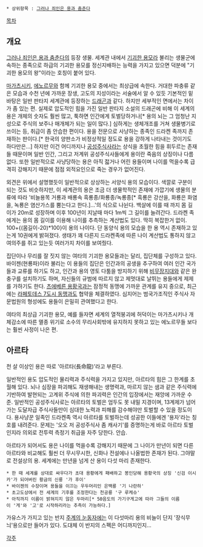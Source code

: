  * 상위항목 : [[그러나 죄인은 용과 춤춘다]]

[[목차]]

== 개요 ==
[[그러나 죄인은 용과 춤춘다]]의 등장 생물. 세계관 내에서 [[기괴한 용모]]라 불리는 생물군에 속하는 종족으로 하급의 기괴한 용모를 정신지배하는 능력을 가지고 있으면 덕분에 "기괴한 용모의 왕"이라는 호칭이 붙어 있다.

[[마가츠시키]], [[에노르무]]와 함께 기괴한 용모 중에서는 최상급에 속한다. 거대한 파충류 같은 모습과 수천 년에 가까운 장생, 고도의 지성이라는 서술에서 알 수 있듯 기본적인 밑바탕은 일반 판타지 세계관에 등장하는 [[드래곤]]과 같다.  하지만 세부적인 면에서는 차이가 좀 있는 편. 실제로 압도적인 힘을 가진 일반 판타지 소설의 드래곤에 비해 이 세계의 용은 개체의 숫자도 훨씬 많고, 툭하면 인간에게 토벌당하거나[* 용의 뇌는 그 엄청난 지성으로 주식의 보주나 매개체가 되는 일이 많다.] 심하게는 생체개조를 거쳐 생물병기로 쓰이는 등, 취급이 좀 안습한 편이다. 용을 전문으로 사냥하는 종족인 드라켄 족까지 존재하는 판이다.[* 한국의 양판소가 비정상적일 정도로 용을 강하게 나타내는 것이기도 하다만은...] 하지만 이건 어디까지나 [[공성주식사]]라는 상식을 초월한 힘을 휘두르는 존재들 때문이며 일반 인간, 그리고 저계위 공성주식사들에게 용이란 죽음의 상징이나 다름없다. 또한 일반적으로 사냥당하는 용은 아직 젋거나 어린 용들이며 나이를 먹을수록 급격히 강해지기 때문에 점점 외적요인으로 죽는 경우가 없어진다.

외견은 위에서 설명했듯이 일반적으로 상상하는 서양식 용의 모습이다. 색깔로 구분이 되는 것도 비슷하지만, 이 세계관의 용은 조금 더 생물학적인 존재에 가깝기에 생물의 분류에 따라 '비늘용목 거룡과 배룡속 흑룡종/화룡종/녹룡종[* 흑룡은 강산을, 화룡은 화염을, 녹룡은 염산가스를 뿜는다고 한다.]...'의 식으로 나뉜다. 백살에 이를 때 까지 몸 길이가 20m로 성장하며 이후 100년이 지날때 마다 1m씩 그 길이를 늘려간다. 드라켄 족에게는 용의 몸 길이를 이용해 나이를 추측하는 계산법도 있다. 딱히 복잡한거 없이. 100+{(몸길이-20)*100}이 용의 나이다. 단 동양식 용의 모습을 한 용 역시 존재하고 있는게 10권에게 밝혀졌다. 생태가 꽤 다른지 드라켄족에 따른 나이 계산법도 통하지 않고 여의주를 쥐고 있는듯 여러가지 차이를 보여줬다. 

집단이나 무리를 잘 짓지 않는 여타의 기괴한 용모들과는 달리, 집단체를 구성하고 있다. 바이젠(현룡파)이라 불리는 이 용들의 집단은 인간과의 공생을 추구하여 여러 인간 국가들과 교류를 하기도 하고, 인간과 용의 영토 다툼을 방지하기 위해 [[비무장지대]]와 같은 완충구를 설치하기도 하며, 자신들의 규범에 따르지 않고 제멋대로 날뛰는 용들에게 제제를 가하기도 한다. [[츠에베른 용황국]]과는 잠정적 동맹에 가까운 관계를 유지 중으로, 최근에는 [[라페토데스 7도시 동맹]]과도 협약을 체결하였다. 심지어는 범국가조직인 주식사 자문법원의 형성에도 용들이 은밀히 관여했다고 한다.

여타의 최상급 기괴한 용모, 예를 들자면 세계의 열적붕괴에 허덕이는 마가츠시키나 개체감소에 따른 멸종 위기로 소수의 무리사회밖에 유지하지 못하고 있는 에노르무들 보다는 훨씬 사정이 나은 편.

== 아르타 ==
천 살 이상인 용은 따로 '아르타(長命龍)'라고 부른다.

일반적인 용도 압도적인 물리력과 주식력을 가지고 있지만, 아르타의 힘은 그 한계를 초월해 있다. 뇌나 심장을 파괴해도 재생해내는 생명력과, 마르지 않는 샘과 같은 주식력에 기반하여 발현되는 고계위 주식에 의한 파괴력은 인간의 입장에서는 재앙에 가까운 수준. 일반적인 공성주식사로는 아르타의 토벌은 엄두도 못 내밀 지경이며, 13계제가 넘어가는 도달자급 주식사들만이 심대한 노력과 피해를 감수해야만 토벌할 수 있을 정도이다. 용사냥꾼 일족인 드라켄족 역시 아르타를 토벌하는데 성공한 이들에겐 '용자'라는 칭호를 내려준다. 문제는 '오오 저 공성주식사 좀 캐사기'를 증명하는게 바로 아르타 토벌인지라 의외로 전투력 측정기 취급을 자주 당한다. 안습.

아르타가 되어서도 용은 나이를 먹을수록 강해지기 때문에 그 나이가 만년이 되면 다른 아르타와 비교해도 훨씬 더 무시무시한, 신화나 전설에나 나올법한 존재가 된다. 그야말로 전설상의 용. 세계에는 만년을 넘게 산 용이 다섯 마리 존재한다. 

 * 한 때 세계를 상대로 싸우다가 초대 용황에게 패배하고 봉인당해 용황국의 상징 '신검 이시카'가 되어버린 황금의 신룡 '가 후이'
 * 바이젠의 수장이며 용들을 이끄는 우두머리인 은백룡 '기 나란하'
 * 초고도상에서 전 세계의 기후를 조정한다는 천공룡 '구 루케슈'
 * 아직까지 이름이 밝혀지지 않은 두마리[* 50음도의 가기구게고에 따라 그들의 이름이 '게'와 '고'로 시작하리라는 추측이 가능하다.]

가유스가 가지고 있는 반지 [[주계의 눈동자]]에는 이 다섯마리 용의 비늘이 단지 '장식무늬'용으로만 들어가 있다. 도대체 이 반지의 스펙은 어디까지인지...

[[각주]]
